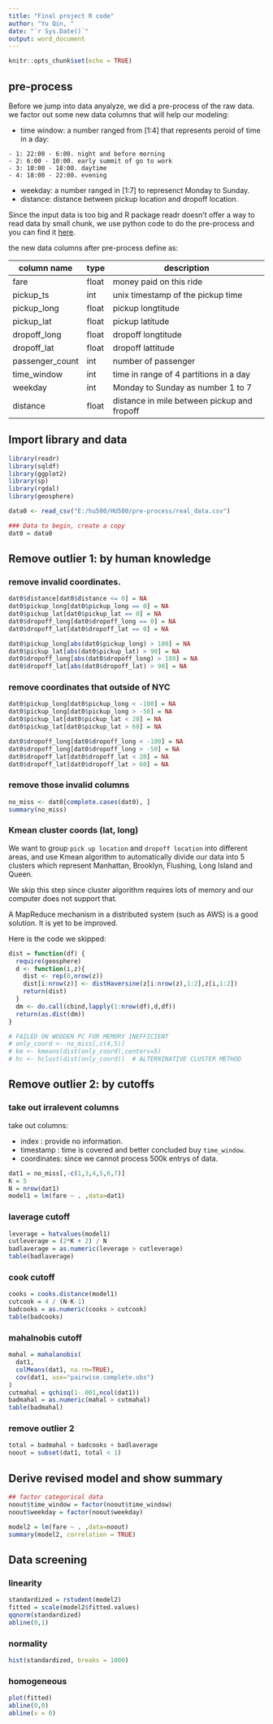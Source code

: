 ```yaml
---
title: "Final project R code"
author: "Yu Qin, "
date: "`r Sys.Date()`"
output: word_document
---
```


```r
knitr::opts_chunk$set(echo = TRUE)
```

## pre-process

Before we jump into data anyalyze, we did a pre-process of the raw data. we factor out some new data columns that will help our modeling:

- time window: a number ranged from [1:4] that represents peroid of time in a day:

```
- 1: 22:00 - 6:00. night and before morning
- 2: 6:00 - 10:00. early summit of go to work
- 3: 10:00 - 18:00. daytime
- 4: 18:00 - 22:00. evening
```

- weekday: a number ranged in [1:7] to represenct Monday to Sunday.
- distance: distance between pickup location and dropoff location.

Since the input data is too big and R package readr doesn't offer a way to read data by small chunk, we use python code to do the pre-process and you can find it [here](https://github.com/YuQin1112/HU-500-PROJECT/blob/master/pre-process/prepare_data.py). 

the new data columns after pre-process define as:


|column name|type|description|
|--|--|--|
|fare|float|money paid on this ride|
|pickup_ts|int|unix timestamp of the pickup time|
|pickup_long|float|pickup longtitude|
|pickup_lat|float|pickup latitude|
|dropoff_long|float|dropoff longtitude|
|dropoff_lat|float|dropoff lattitude|
|passenger_count|int|number of passenger|
|time_window|int|time in range of 4 partitions in a day|
|weekday|int|Monday to Sunday as number 1 to 7|
|distance|float|distance in mile between pickup and fropoff|



## Import library and data

```r
library(readr)
library(sqldf)
library(ggplot2)
library(sp)
library(rgdal)
library(geosphere)

data0 <- read_csv("E:/hu500/HU500/pre-process/real_data.csv")

### Data to begin, create a copy
dat0 = data0
```

## Remove outlier 1: by human knowledge

### remove invalid coordinates.

```r
dat0$distance[dat0$distance <= 0] = NA
dat0$pickup_long[dat0$pickup_long == 0] = NA
dat0$pickup_lat[dat0$pickup_lat == 0] = NA
dat0$dropoff_long[dat0$dropoff_long == 0] = NA
dat0$dropoff_lat[dat0$dropoff_lat == 0] = NA

dat0$pickup_long[abs(dat0$pickup_long) > 180] = NA
dat0$pickup_lat[abs(dat0$pickup_lat) > 90] = NA
dat0$dropoff_long[abs(dat0$dropoff_long) > 180] = NA
dat0$dropoff_lat[abs(dat0$dropoff_lat) > 90] = NA
```

### remove coordinates that outside of NYC

```r
dat0$pickup_long[dat0$pickup_long < -100] = NA
dat0$pickup_long[dat0$pickup_long > -50] = NA
dat0$pickup_lat[dat0$pickup_lat < 20] = NA
dat0$pickup_lat[dat0$pickup_lat > 60] = NA

dat0$dropoff_long[dat0$dropoff_long < -100] = NA
dat0$dropoff_long[dat0$dropoff_long > -50] = NA
dat0$dropoff_lat[dat0$dropoff_lat < 20] = NA
dat0$dropoff_lat[dat0$dropoff_lat > 60] = NA
```

### remove those invalid columns

```r
no_miss <- dat0[complete.cases(dat0), ]
summary(no_miss)
```

### Kmean cluster coords (lat, long)

We want to group `pick up location` and `dropoff location` into different areas, and use Kmean algorithm to automatically divide our data into 5 clusters which represent Manhattan, Brooklyn, Flushing, Long Island and Queen. 

We skip this step since cluster algorithm requires lots of memory and our computer does not support that.

A MapReduce mechanism in a distributed system (such as AWS) is a good solution. It is yet to be improved. 

Here is the code we skipped:

```r
dist = function(df) {
  require(geosphere)
  d <- function(i,z){
    dist <- rep(0,nrow(z))
    dist[i:nrow(z)] <- distHaversine(z[i:nrow(z),1:2],z[i,1:2])
    return(dist)
  }
  dm <- do.call(cbind,lapply(1:nrow(df),d,df))
  return(as.dist(dm))
}

# FAILED ON WOODEN PC FOR MEMORY INEFFICIENT
# only_coord <- no_miss[,c(4,5)]
# km <- kmeans(dist(only_coord),centers=5)
# hc <- hclust(dist(only_coord))  # ALTERNINATIVE CLUSTER METHOD
```

## Remove outlier 2: by cutoffs

### take out irralevent columns

take out columns: 

- index      : provide no information. 
- timestamp  : time is covered and better concluded buy `time_window`.
- coordinates: since we cannot process 500k entrys of data. 

```r
dat1 = no_miss[,-c(1,3,4,5,6,7)]
K = 5
N = nrow(dat1)
model1 = lm(fare ~ . ,data=dat1)
```

### laverage cutoff

```r
leverage = hatvalues(model1)
cutleverage = (2*K + 2) / N
badlaverage = as.numeric(leverage > cutleverage)
table(badlaverage)
```


### cook cutoff

```r
cooks = cooks.distance(model1)
cutcook = 4 / (N-K-1)
badcooks = as.numeric(cooks > cutcook)
table(badcooks)
```

### mahalnobis cutoff

```r
mahal = mahalanobis(
  dat1,
  colMeans(dat1, na.rm=TRUE),
  cov(dat1, use="pairwise.complete.obs")
)
cutmahal = qchisq(1-.001,ncol(dat1))
badmahal = as.numeric(mahal > cutmahal)
table(badmahal)
```

### remove outlier 2

```r
total = badmahal + badcooks + badlaverage
noout = subset(dat1, total < 1)
```


## Derive revised model and show summary

```r
## factor categorical data
noout$time_window = factor(noout$time_window)
noout$weekday = factor(noout$weekday)

model2 = lm(fare ~ . ,data=noout)
summary(model2, correlation = TRUE)
```


## Data screening

### linearity

```r
standardized = rstudent(model2)
fitted = scale(model2$fitted.values)
qqnorm(standardized)
abline(0,1)
```

### normality
```r
hist(standardized, breaks = 1000)
```

### homogeneous
```r
plot(fitted)
abline(0,0)
abline(v = 0)
```



